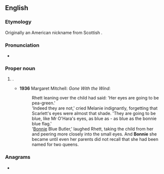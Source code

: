 {{also|bonnie}}
==English==

===Etymology===
Originally an American nickname from Scottish {{m|en|bonnie||fine, beautiful}}.

===Pronunciation===
* {{rhymes|ɒni|lang=en}}

===Proper noun===
{{en-proper noun}}

# {{given name|female|from=English}}.
#* '''1936''' Margaret Mitchell: ''Gone With the Wind'':
#*: Rhett leaning over the child had said: 'Her eyes are going to be pea-green.'
#*: 'Indeed they are not,' cried Melanie indignantly, forgetting that Scarlett's eyes were almost that shade. 'They are going to be blue, like Mr O'Hara's eyes, as blue as - as blue as the bonnie blue flag.'
#*: '[[Bonnie]] Blue Butler,' laughed Rhett, taking the child from her and peering more closely into the small eyes. And '''Bonnie''' she became until even her parents did not recall that she had been named for two queens.

===Anagrams===
* {{anagrams|en|be in on}}